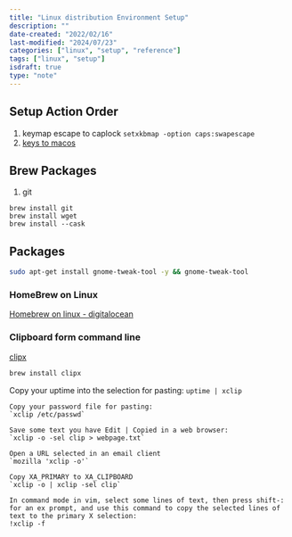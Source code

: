 ```yaml
---
title: "Linux distribution Environment Setup"
description: ""
date-created: "2022/02/16"
last-modified: "2024/07/23"
categories: ["linux", "setup", "reference"]
tags: ["linux", "setup"]
isdraft: true
type: "note"
---
```


## Setup Action Order

1. keymap escape to caplock `setxkbmap -option caps:swapescape`
2. [keys to macos](https://github.com/petrstepanov/gnome-macos-remap)

## Brew Packages

1. git

```shell
brew install git
brew install wget
brew install --cask
```

## Packages

```sh 
sudo apt-get install gnome-tweak-tool -y && gnome-tweak-tool
```

### HomeBrew on Linux 

[Homebrew on linux - digitalocean](https://www.digitalocean.com/community/tutorials/how-to-install-and-use-homebrew-on-linux)

### Clipboard form command line 

[clipx](https://github.com/astrand/xclip/tree/master)

```sh 
brew install clipx
```

Copy your uptime into the selection for pasting:
	`uptime | xclip`

	Copy your password file for pasting:
	`xclip /etc/passwd`

	Save some text you have Edit | Copied in a web browser:
	`xclip -o -sel clip > webpage.txt`

	Open a URL selected in an email client
	`mozilla 'xclip -o'`

	Copy XA_PRIMARY to XA_CLIPBOARD
	`xclip -o | xclip -sel clip`

	In command mode in vim, select some lines of text, then press shift-:
	for an ex prompt, and use this command to copy the selected lines of
	text to the primary X selection:
	!xclip -f